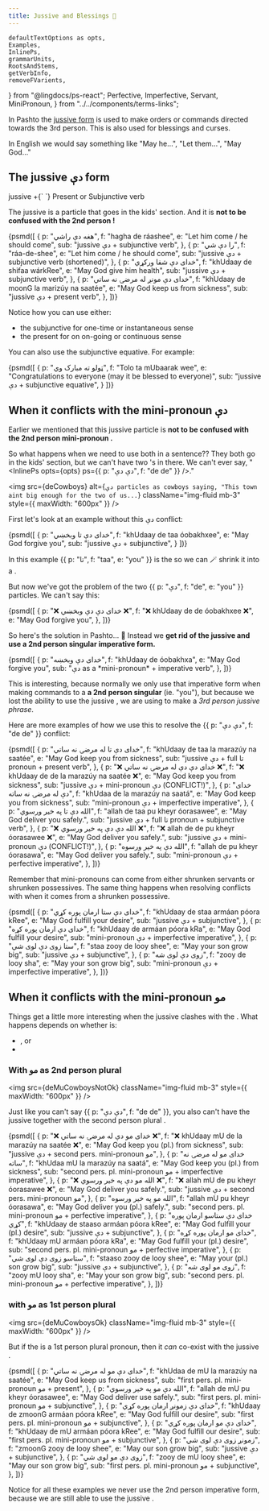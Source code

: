 ```yaml
---
title: Jussive and Blessings 🤲
---
```


    defaultTextOptions as opts,
    Examples,
    InlinePs,
    grammarUnits,
    RootsAndStems,
    getVerbInfo,
    removeFVarients,
} from "@lingdocs/ps-react";
    Perfective,
    Imperfective,
    Servant,
    MiniPronoun,
} from "../../components/terms-links";


In Pashto the [jussive form](https://en.wikipedia.org/wiki/Jussive_mood) is used to make orders or commands directed towards the 3rd person. This is also used for blessings and curses.

In English we would say something like "May he...", "Let them...", "May God..."

## The jussive دې form

<Formula>
    jussive <De /> +{` `}
    <Link to="/verbs/present-verbs/">Present</Link> or <Link to="/verbs/subjunctive-verbs/">Subjunctive</Link> verb
</Formula>

The jussive <De /> is a particle that goes in the <Link to="/phrase-structure/blocks-and-kids/#the-kids-section">kids' section</Link>. And it is **not to be confused with the 2nd person <MiniPronoun /> <De />!**

<Examples opts={opts}>
    {psmd([
        {
            p: "هغه دې راشي",
            f: "hagha de ráashee",
            e: "Let him come / he should come",
            sub: "jussive دې + subjunctive verb",
        },
        {
            p: "را دې شي",
            f: "ráa-de-shee",
            e: "Let him come / he should come",
            sub: "jussive دې + subjunctive verb (shortened)",
        },
        {
            p: "خدای دې شفا ورکړي",
            f: "khUdaay de shifaa wárkRee",
            e: "May God give him health",
            sub: "jussive دې + subjunctive verb",
        },
        {
            p: "خدای دې مونږ له مرضۍ نه ساتي",
            f: "khUdaay de moonG la marizúy na saatée",
            e: "May God keep us from sickness",
            sub: "jussive دې + present verb",
        },
    ])}
</Examples>

Notice how you can use either:

- the <Perfective /> subjunctive for one-time or instantaneous sense
- the <Imperfective /> present for on on-going or continuous sense

You can also use the <Link to="/equatives/other-equatives/#subjunctive-equative">subjunctive equative</Link>. For example:

<Examples opts={opts}>
    {psmd([
        {
            p: "ټولو ته مبارک وي",
            f: "Tolo ta mUbaarak wee",
            e: "Congratulations to everyone (may it be blessed to everyone)",
            sub: "jussive دې + subjunctive equative",
        }
    ])}
</Examples>

## When it conflicts with the mini-pronoun دې

Earlier we mentioned that this jussive particle <De /> is **not to be confused with the 2nd person <Link to="\/pronouns/pronouns-mini/">mini-pronoun</Link> <De />.**

So what happens when we need to use both in a sentence?? They both go in the <Link to="/phrase-structure/blocks-and-kids/">kids' section</Link>, but we can't have two <De />'s in there. We can't ever say, "<InlinePs opts={opts} ps={{ p: "دې دې", f: "de de" }} />."

<img
    src={deCowboys}
    alt={`دې particles as cowboys saying, "This town aint big enough for the two of us...`}
    className="img-fluid mb-3"
    style={{ maxWidth: "600px" }}
/>

First let's look at an example without this دې conflict:

<Examples opts={opts}>
    {psmd([
        {
            p: "خدای دې تا وبخښي",
            f: "khUdaay de taa óobakhxee",
            e: "May God forgive you",
            sub: "jussive دې + subjunctive",
        }
    ])}
</Examples>

In this example <InlinePs opts={opts}>{{ p: "تا", f: "taa", e: "you" }}</InlinePs> is the <Servant /> so we can <Link to="/phrase-structure/shortening-vps/">🪄 shrink it</Link> into a <MiniPronoun /> <De />.

But now we've got the problem of the two <InlinePs opts={opts}>{{ p: "دې", f: "de", e: "you" }}</InlinePs> particles. We can't say this:

<Examples opts={opts}>
    {psmd([
        {
            p: "❌ خدای دې دې وبخښي ❌",
            f: "❌ khUdaay de de óobakhxee ❌",
            e: "May God forgive you",
        },
    ])}
</Examples>

So here's the solution in Pashto... 🥁 Instead we **get rid of the jussive <De /> and use a 2nd person singular <Link to="/verbs/imperative-verbs/">imperative</Link> form.**

<Examples opts={opts}>
    {psmd([
        {
            p: "خدای دې وبخښه",
            f: "khUdaay de óobakhxa",
            e: "May God forgive you",
            sub: "دې as a *mini-pronoun* + imperative verb",
        },
    ])}
</Examples>

This is interesting, because normally we only use that imperative form when making commands to a **a 2nd person singular** (ie. "you"), but because we lost the ability to use the jussive <De />, we are using to make a *3rd person jussive phrase*.

Here are more examples of how we use this to resolve the <InlinePs opts={opts}>{{ p: "دې دې", f: "de de" }}</InlinePs> conflict:

<Examples opts={opts}>
    {psmd([
        {
            p: "خدای دې تا له مرضۍ نه ساتي",
            f: "khUdaay de taa la marazúy na saatée",
            e: "May God keep you from sickness",
            sub: "jussive دې + full تا pronoun + present verb",
        },
        {
            p: "❌ خدای دې دې له مرضۍ نه ساتي ❌",
            f: "❌ khUdaay de de la marazúy na saatée ❌",
            e: "May God keep you from sickness",
            sub: "jussive دې + mini-pronoun دې (CONFLICT!)",
        },
        {
            p: "خدای دې له مرضۍ نه ساته",
            f: "khUdaa de la marazúy na saatá",
            e: "May God keep you from sickness",
            sub: "mini-pronoun دې + imperfective imperative",
        },
        {
            p: "الله دې تا په خیر ورسوي",
            f: "allah de taa pu kheyr óorasawee",
            e: "May God deliver you safely.",
            sub: "jussive دې + full تا pronoun + subjunctive verb",
        },
        {
            p: "❌ الله دې دې په خیر ورسوي ❌",
            f: "❌ allah de de pu kheyr óorasawee ❌",
            e: "May God deliver you safely.",
            sub: "jussive دې + mini-pronoun دې (CONFLICT!)",
        },
        {
            p: "الله دې په خیر ورسوه",
            f: "allah de pu kheyr óorasawa",
            e: "May God deliver you safely.",
            sub: "mini-pronoun دې + perfective imperative",
        },
    ])}
</Examples>

Remember that mini-pronouns can come from either shrunken servants or shrunken possessives. The same thing happens when resolving conflicts with <De /> when it comes from a shrunken possessive.

<Examples opts={opts}>
    {psmd([
        {
            p: "خدای دې ستا ارمان پوره کړي",
            f: "khUdaay de staa armáan póora kRee",
            e: "May God fulfill your desire",
            sub: "jussive دې + subjunctive",
        },
        {
            p: "خدای دې ارمان پوره کړه",
            f: "khUdaay de armáan póora kRa",
            e: "May God fulfill your desire",
            sub: "mini-pronoun دې + imperfective imperative",
        },
        {
            p: "ستا زوی دې لوی شي",
            f: "staa zooy de looy shee",
            e: "May your son grow big",
            sub: "jussive دې + subjunctive",
        },
        {
            p: "زوی دې لوی شه",
            f: "zooy de looy sha",
            e: "May your son grow big",
            sub: "mini-pronoun دې + imperfective imperative",
        },
    ])}
</Examples>

## When it conflicts with the mini-pronoun مو

Things get a little more interesting when the jussive <De /> clashes with the <MiniPronoun /> <MU />. What happens depends on whether <MU /> is:
 - <MU e="us/our - 1st person plural" />, or
 - <MU e="you/your - 2nd person plural" />

### With مو as 2nd person plural

<img
    src={deMuCowboysNotOk}
    className="img-fluid mb-3"
    style={{ maxWidth: "600px" }}
/> 

Just like you can't say <InlinePs opts={opts}>{{ p: "دې دې", f: "de de" }}</InlinePs>, you also can't have the jussive <De /> together with the second person plural <MU e="you, your" />.

<Examples opts={opts}>
    {psmd([
        {
            p: "❌ خدای مو دې له مرضۍ نه ساتي ❌",
            f: "❌ khUdaay mU de la marazúy na saatée ❌",
            e: "May God keep you (pl.) from sickness",
            sub: "jussive دې + second pers. mini-pronoun مو",
        },
        {
            p: "خدای مو له مرضۍ نه ساته",
            f: "khUdaa mU la marazúy na saatá",
            e: "May God keep you (pl.) from sickness",
            sub: "second pers. pl. mini-pronoun مو + imperfective imperative",
        },
        {
            p: "❌ الله مو دې په خیر ورسوي ❌",
            f: "❌ allah mU de pu kheyr óorasawee ❌",
            e: "May God deliver you safely.",
            sub: "jussive دې + second pers. mini-pronoun مو",
        },
        {
            p: "الله مو په خیر ورسوه",
            f: "allah mU pu kheyr óorasawa",
            e: "May God deliver you (pl.) safely.",
            sub: "second pers. pl. mini-pronoun مو + perfective imperative",
        },
        {
            p: "خدای دې ستاسو ارمان پوره کړي",
            f: "khUdaay de staaso armáan póora kRee",
            e: "May God fulfill your (pl.) desire",
            sub: "jussive دې + subjunctive",
        },
        {
            p: "خدای مو ارمان پوره کړه",
            f: "khUdaay mU armáan póora kRa",
            e: "May God fulfill your (pl.) desire",
            sub: "second pers. pl. mini-pronoun مو + perfective imperative",
        },
        {
            p: "ستاسو زوی دې لوی شي",
            f: "staaso zooy de looy shee",
            e: "May your (pl.) son grow big",
            sub: "jussive دې + subjunctive",
        },
        {
            p: "زوی مو لوی شه",
            f: "zooy mU looy sha",
            e: "May your son grow big",
            sub: "second pers. pl. mini-pronoun مو + perfective imperative",
        },
    ])}
</Examples>

### with مو as 1st person plural

<img
    src={deMuCowboysOk}
    className="img-fluid mb-3"
    style={{ maxWidth: "600px" }}
/>

But if the is a 1st person plural pronoun, then it *can* co-exist with the jussive <De />.

<Examples opts={opts}>
    {psmd([
        {
            p: "خدای دې مو له مرضۍ نه ساتي",
            f: "khUdaa de mU la marazúy na saatée",
            e: "May God keep us from sickness",
            sub: "first pers. pl. mini-pronoun مو + present",
        },
        {
            p: "الله دې مو په خیر ورسوي",
            f: "allah de mU pu kheyr óorasawee",
            e: "May God deliver use safely.",
            sub: "first pers. pl. mini-pronoun مو + subjunctive",
        },
        {
            p: "خدای دې زمونږ ارمان پوره کړي",
            f: "khUdaay de zmoonG armáan póora kRee",
            e: "May God fulfill our desire",
            sub: "first pers. pl. mini-pronoun مو + subjunctive",
        },
        {
            p: "خدای دې مو ارمان پوره کړي",
            f: "khUdaay de mU armáan póora kRee",
            e: "May God fulfill our desire",
            sub: "first pers. pl. mini-pronoun مو + subjunctive",
        },
        {
            p: "زمونږ زوی دې لوی شي",
            f: "zmoonG zooy de looy shee",
            e: "May our son grow big",
            sub: "jussive دې + subjunctive",
        },
        {
            p: "زوی دې مو لوی شي",
            f: "zooy de mU looy shee",
            e: "May our son grow big",
            sub: "first pers. pl. mini-pronoun مو + subjunctive",
        },
    ])}
</Examples>

Notice for all these examples we never use the 2nd person imperative form, because we are still able to use the jussive <De />.

